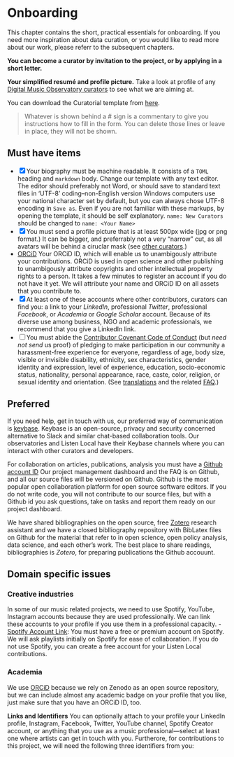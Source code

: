 # Onboarding {#onboarding}

::: {.rmdnote data-latex="{note}"}

This chapter contains the short, practical essentials for onboarding. If you need more inspiration about data curation, or you would like to read more about our work, please referr to the subsequent chapters. 

:::

**You can become a curator by invitation to the project, or by applying in a short letter.**

**Your simplified resumé and profile picture.** Take a look at profile of any [Digital Music Observatory curators](https://music.dataobservatory.eu/#contributors) to see what we are aiming at. 

You can download the Curatorial template from [here](https://raw.githubusercontent.com/dataobservatory-eu/music/main/content/authors/curator/_index.md).

> Whatever is shown behind a # sign is a commentary to give you instructions how to  fill in the form. You can delete those lines or leave in place, they will not be shown.



## Must have items {-}

- [x] Your biography must be machine readable.  It consists of a `TOML` heading and `markdown` body.  Change our template with any text editor. The editor should preferably not Word, or should save to standard text files in 'UTF-8' coding--non-English version Windows computers use your national character set by default, but you can always chose UTF-8 encoding in `Save as`. Even if you are not familiar with these markups, by opening the template, it should be self explanatory. 
`name: New Curators` should be changed to `name: <Your Name>` 
- [x] You must send a profile picture that is at least 500px wide (jpg or png format.) It can be bigger, and preferrably not a very "narrow" cut, as all avatars will be behind a ciruclar mask (see [other curators](https://music.dataobservatory.eu/#contributors).)
- [ORCiD](https://orcid.org/) Your ORCiD ID, which will enable us to unambigously attribute your contributions. ORCiD is used in open science and other publishing to unambigously attribute copyrights and other intellectual property rights to a person. It takes a few minutes to register an account if you do not have it yet. We will attribute your name and ORCiD ID on all assets that you contribute to.
- [x] At least one of these accounts where other contributors, curators can find you: a link to your _LinkedIn_, professional _Twitter_, professional _Facebook_, or _Academia_ or _Google Scholar_ account. Because of its diverse use among business, NGO and academic professionals, we recommend that you give a LinkedIn link. 
- [ ] You must abide the [Contributor Covenant Code of Conduct](https://www.contributor-covenant.org/version/2/1/code_of_conduct/) (but *need not send* us proof) of pledging to make participation in our community a harassment-free experience for everyone, regardless of age, body size, visible or invisible disability, ethnicity, sex characteristics, gender identity and expression, level of experience, education, socio-economic status, nationality, personal appearance, race, caste, color, religion, or sexual identity and orientation. (See [translations](https://www.contributor-covenant.org/translations/) and the related [FAQ](https://www.contributor-covenant.org/faq/).)

## Preferred

If you need help, get in touch with us, our preferred way of communication is  [keybase](https://keybase.io/). Keybase is an open-source, privacy and security concerned alternative to Slack and similar chat-based collaboration tools. Our observatories and Listen Local have their Keybase channels where you can interact with other curators and developers.

For collaboration on articles, publications, analysis you must have a [Github account ID](https://docs.github.com/en/get-started/signing-up-for-github/signing-up-for-a-new-github-account) Our project management dashboard and the FAQ is on Github, and all our source files will be versioned on Github. Github is the most popular open collaboration platform for open source software editors. If you do not write code, you will not contribute to our source files, but with a Github id you ask questions, take on tasks and report them ready on our project dashboard.

We have shared bibliographies on the open source, free [Zotero](https://www.zotero.org/) research assistant and we have a closed biblliography repository with BibLatex files on Github for the material that refer to in open science, open policy analysis, data science, and each other's work. The best place to share readings, bibliographies is *Zotero*, for preparing publications the Github accouunt. 


## Domain specific issues

### Creative industries
In some of our music related projects, we need to use Spotify, YouTube, Instagram accounts because they are used professionally. We can link these accounts to your profile if you use them in a professional capacity.
- [Spotify Account Link](https://open.spotify.com/user/rx4xjay1368opqg2i7nabuo5c): You must have a free or premium account on Spotify. We will ask playlists initially on Spotify for ease of collaboration. If you do not use Spotify, you can create a free account for your Listen Local contributions.

### Academia 
We use [ORCiD](https://orcid.org/) because we rely on Zenodo as an open source repository, but we can include almost any academic badge on your profile that you like, just make sure that you have an ORCiD ID, too. 


**Links and Identifiers** You can optionally attach to your profile your LinkedIn profile, Instagram, Facebook, Twitter, YouTube channel, Spotify Creator account, or anything that you use as a music professional---select at least one where artists can get in touch with you. 
Furtherore, for contributions to this project, we will need the following three identifiers from you:






